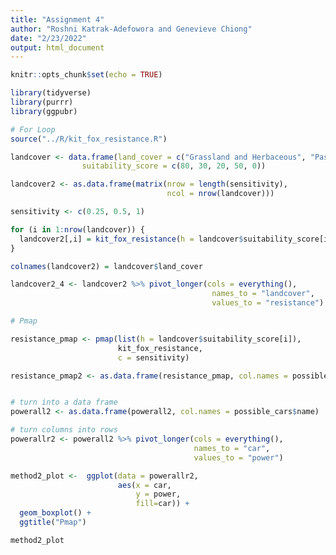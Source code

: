 ```yaml
---
title: "Assignment 4"
author: "Roshni Katrak-Adefowora and Genevieve Chiong"
date: "2/23/2022"
output: html_document
---
```


```r
knitr::opts_chunk$set(echo = TRUE)

library(tidyverse)
library(purrr)
library(ggpubr)
```

```r

# For Loop
source("../R/kit_fox_resistance.R")

landcover <- data.frame(land_cover = c("Grassland and Herbaceous", "Pasture", "Urban", "Fallowed", "Roads"),
                suitability_score = c(80, 30, 20, 50, 0))

landcover2 <- as.data.frame(matrix(nrow = length(sensitivity),
                                   ncol = nrow(landcover)))

sensitivity <- c(0.25, 0.5, 1)

for (i in 1:nrow(landcover)) {
  landcover2[,i] = kit_fox_resistance(h = landcover$suitability_score[i], c = sensitivity)
}

colnames(landcover2) = landcover$land_cover

landcover2_4 <- landcover2 %>% pivot_longer(cols = everything(),
                                             names_to = "landcover", 
                                             values_to = "resistance") 

```

```r
# Pmap

resistance_pmap <- pmap(list(h = landcover$suitability_score[i]), 
                        kit_fox_resistance,
                        c = sensitivity)

resistance_pmap2 <- as.data.frame(resistance_pmap, col.names = possible_cars)


# turn into a data frame
powerall2 <- as.data.frame(powerall2, col.names = possible_cars$name)

# turn columns into rows 
powerallr2 <- powerall2 %>% pivot_longer(cols = everything(),
                                         names_to = "car",
                                         values_to = "power")

method2_plot <-  ggplot(data = powerallr2, 
                        aes(x = car,
                            y = power, 
                            fill=car)) + 
  geom_boxplot() + 
  ggtitle("Pmap")

method2_plot
```







